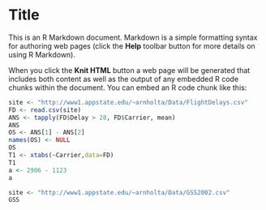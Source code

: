 Title
========================================================

This is an R Markdown document. Markdown is a simple formatting syntax for authoring web pages (click the **Help** toolbar button for more details on using R Markdown).

When you click the **Knit HTML** button a web page will be generated that includes both content as well as the output of any embedded R code chunks within the document. You can embed an R code chunk like this:

```r
site <- "http://www1.appstate.edu/~arnholta/Data/FlightDelays.csv"
FD <- read.csv(site)
ANS <- tapply(FD$Delay > 28, FD$Carrier, mean)
ANS
OS <- ANS[1] - ANS[2]
names(OS) <- NULL
OS
T1 <- xtabs(~Carrier,data=FD)
T1
a <- 2906 - 1123
a

site <- "http://www1.appstate.edu/~arnholta/Data/GSS2002.csv"
GSS
```